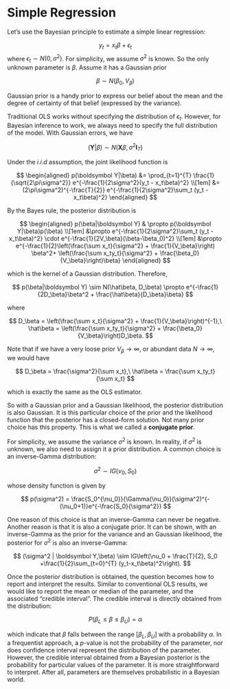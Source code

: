 # Simple Regression

Let's use the Bayesian principle to estimate a simple linear regression:

$$
y_t = x_t \beta + \epsilon_t
$$ where $\epsilon_t\sim N(0,\sigma^2)$. For simplicity, we assume
$\sigma^2$ is known. So the only unknown parameter is $\beta$. Assume it
has a Gaussian prior

$$
\beta \sim N(\beta_0, V_\beta)
$$

Gaussian prior is a handy prior to express our belief about the mean and
the degree of certainty of that belief (expressed by the variance).

Traditional OLS works without specifying the distribution of
$\epsilon_t$. However, for Bayesian inference to work, we always need to
specify the full distribution of the model. With Gaussian errors, we
have

$$
(\boldsymbol Y | \beta) \sim N(\boldsymbol X\beta, \sigma^2\boldsymbol I_T)
$$

Under the $i.i.d$ assumption, the joint likelihood function is

$$
\begin{aligned}
p(\boldsymbol Y|\beta) &= \prod_{t=1}^{T} \frac{1}{\sqrt{2\pi\sigma^2}}
e^{-\frac{1}{2\sigma^2}(y_t - x_t\beta)^2} \\[1em]
&= (2\pi\sigma^2)^{-\frac{T}{2}}
e^{-\frac{1}{2\sigma^2}\sum_t (y_t - x_t\beta)^2}
\end{aligned}
$$

By the Bayes rule, the posterior distribution is

$$
\begin{aligned}
p(\beta|\boldsymbol Y) & \propto p(\boldsymbol Y|\beta)p(\beta) \\[1em]
&\propto e^{-\frac{1}{2\sigma^2}\sum_t (y_t - x_t\beta)^2}
\cdot e^{-\frac{1}{2V_\beta}(\beta-\beta_0)^2} \\[1em]
&\propto e^{-\frac{1}{2}\left(\frac{\sum x_t}{\sigma^2} + \frac{1}{V_\beta}\right)
\beta^2+ \left(\frac{\sum x_ty_t}{\sigma^2} + \frac{\beta_0}{V_\beta}\right)\beta}
\end{aligned}
$$

which is the kernel of a Gaussian distribution. Therefore,

$$
p(\beta|\boldsymbol Y) \sim N(\hat\beta, D_\beta) \propto 
e^{-\frac{1}{2D_\beta}\beta^2 + \frac{\hat\beta}{D_\beta}\beta}
$$

where

$$
D_\beta = \left(\frac{\sum x_t}{\sigma^2} + \frac{1}{V_\beta}\right)^{-1},\
\hat\beta = \left(\frac{\sum x_ty_t}{\sigma^2} + \frac{\beta_0}{V_\beta}\right)D_\beta.
$$

Note that if we have a very loose prior $V_\beta\to\infty$, or abundant
data $N\to\infty$, we would have

$$
D_\beta = \frac{\sigma^2}{\sum x_t},\ \hat\beta = \frac{\sum x_ty_t}{\sum x_t}
$$

which is exactly the same as the OLS estimator.

So with a Gaussian prior and a Gaussian likelihood, the posterior
distribution is also Gaussian. It is this particular choice of the prior
and the likelihood function that the posterior has a closed-form
solution. Not many prior choice has this property. This is what we
called a **conjugate prior**.

For simplicity, we assume the variance $\sigma^2$ is known. In reality,
if $\sigma^2$ is unknown, we also need to assign it a prior
distribution. A common choice is an inverse-Gamma distribution:

$$
\sigma^2 \sim IG(\nu_0, S_0)
$$

whose density function is given by

$$
p(\sigma^2) = \frac{S_0^{\nu_0}}{\Gamma(\nu_0)}(\sigma^2)^{-(\nu_0+1)}e^{-\frac{S_0}{\sigma^2}}
$$

One reason of this choice is that an inverse-Gamma can never be
negative. Another reason is that it is also a conjugate prior. It can be
shown, with an inverse-Gamma as the prior for the variance and an
Gaussian likelihood, the posterior for $\sigma^2$ is also an
inverse-Gamma:

$$
(\sigma^2 | \boldsymbol Y,\beta) \sim IG\left(\nu_0 + \frac{T}{2},
S_0 +\frac{1}{2}\sum_{t=0}^{T} (y_t-x_t\beta)^2\right).
$$

Once the posterior distribution is obtained, the question becomes how to
report and interpret the results. Similar to conventional OLS results,
we would like to report the mean or median of the parameter, and the
associated "credible interval". The credible interval is directly
obtained from the distribution:

$$
P(\beta_L\leq\beta\leq\beta_U) = \alpha
$$

which indicate that $\beta$ falls between the range $[\beta_L, \beta_U]$
with a probability $\alpha$. In a frequentist approach, a $p$-value is
not the probability of the parameter, nor does confidence interval
represent the distribution of the parameter. However, the credible
interval obtained from a Bayesian posterior is the probability for
particular values of the parameter. It is more straightforward to
interpret. After all, parameters are themselves probabilistic in a
Bayesian world.

